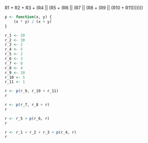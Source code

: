 R1 + R2 + R3 + (R4 || (R5 + (R6 || (R7 || (R8 + (R9 || (R10 + R11)))))))

```r
p <- function(x, y) {
    (x * y) / (x + y)
}

r_1 <- 20
r_2 <- 30
r_3 <- 2
r_4 <- 5
r_5 <- 2
r_6 <- 3
r_7 <- 8
r_8 <- 4
r_9 <- 10
r_10 <- 5
r_11 <- 1

r <- p(r_9, r_10 + r_11)
r

r <- p(r_7, r_8 + r)
r

r <- r_5 + p(r_6, r)
r

r <- r_1 + r_2 + r_3 + p(r_4, r)
r
```
